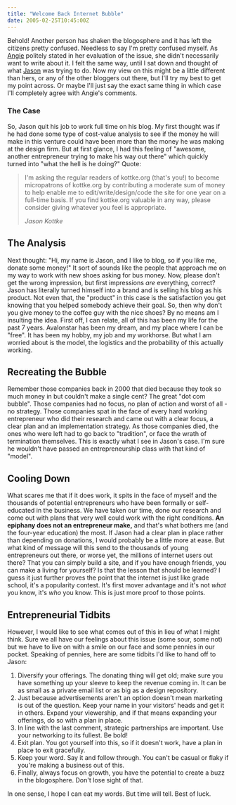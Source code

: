 ```yaml
---
title: "Welcome Back Internet Bubble"
date: 2005-02-25T10:45:00Z
---
```


Behold! Another person has shaken the blogosphere and it has left the citizens pretty confused. Needless to say I'm pretty confused myself. As [Angie][1] politely stated in her evaluation of the issue, she didn't necessarily want to write about it. I felt the same way, until I sat down and thought of what [Jason][2] was trying to do. Now my view on this might be a little different than hers, or any of the other bloggers out there, but I'll try my best to get my point across. Or maybe I'll just say the exact same thing in which case I'll completely agree with Angie's comments.

### The Case

So, Jason quit his job to work full time on his blog. My first thought was if he had done some type of cost-value analysis to see if the money he will make in this venture could have been more than the money he was making at the design firm. But at first glance, I had this feeling of "awesome, another entrepreneur trying to make his way out there" which quickly turned into "what the hell is he doing?" Quote:

> I'm asking the regular readers of kottke.org (that's you!) to become micropatrons of kottke.org by contributing a moderate sum of money to help enable me to edit/write/design/code the site for one year on a full-time basis. If you find kottke.org valuable in any way, please consider giving whatever you feel is appropriate.
>
><cite>Jason Kottke</cite>

## The Analysis

Next thought: "Hi, my name is Jason, and I like to blog, so if you like me, donate some money!" It sort of sounds like the people that approach me on my way to work with new shoes asking for bus money. Now, please don't get the wrong impression, but first impressions *are* everything, correct? Jason has literally turned himself into a brand and is selling his blog as his product. Not even that, the "product" in this case is the satisfaction you get knowing that you helped somebody achieve their goal. So, then why don't you give money to the coffee guy with the nice shoes? By no means am I insulting the idea. First off, I can relate, all of this has been my life for the past 7 years. Avalonstar has been my dream, and my place where I can be "free". It has been my hobby, my job and my workhorse. But what I am worried about is the model, the logistics and the probability of this actually working.

## Recreating the Bubble

Remember those companies back in 2000 that died because they took so much money in but couldn't make a single cent? The great "dot com bubble". Those companies had no focus, no plan of action and worst of all - no strategy. Those companies spat in the face of every hard working entrepreneur who did their research and came out with a clear focus, a clear plan and an implementation strategy. As those companies died, the ones who were left had to go back to "tradition", or face the wrath of termination themselves. This is exactly what I see in Jason's case. I'm sure he wouldn't have passed an entrepreneurship class with that kind of "model".

## Cooling Down

What scares me that if it does work, it spits in the face of myself and the thousands of potential entrepreneurs who have been formally or self-educated in the business. We have taken our time, done our research and come out with plans that very well could work with the right conditions. **An epiphany does not an entrepreneur make,** and that's what bothers me (and the four-year education) the most. If Jason had a clear plan in place rather than depending on donations, I would probably be a little more at ease. But what kind of message will this send to the thousands of young entrepreneurs out there, or worse yet, the millions of internet users out there? That you can simply build a site, and if you have enough friends, you can make a living for yourself? Is that the lesson that should be learned? I guess it just further proves the point that the internet is just like grade school, it's a popularity contest. It's first mover advantage and it's not *what* you know, it's *who* you know. This is just more proof to those points.

## Entrepreneurial Tidbits

However, I would like to see what comes out of this in lieu of what I might think. Sure we all have our feelings about this issue (some sour, some not) but we have to live on with a smile on our face and some pennies in our pocket. Speaking of pennies, here are some tidbits I'd like to hand off to Jason:
1.  Diversify your offerings. The donating thing will get old; make sure you have something up your sleeve to keep the revenue coming in. It can be as small as a private email list or as big as a design repository.
2.  Just because advertisements aren't an option doesn't mean marketing is out of the question. Keep your name in your visitors' heads and get it in others. Expand your viewership, and if that means expanding your offerings, do so with a plan in place.
3.  In line with the last comment, strategic partnerships are important. Use your networking to its fullest. Be bold!
4.  Exit plan. You got yourself into this, so if it doesn't work, have a plan in place to exit gracefully.
5.  Keep your word. Say it and follow through. You can't be casual or flaky if you're making a business out of this.
6.  Finally, always focus on growth, you have the potential to create a buzz in the blogosphere. Don't lose sight of that.

In one sense, I hope I can eat my words. But time will tell. Best of luck.

[1]: http://www.angiemckaig.com/archives/2005/02/23/on_making_money_online/index.html
[2]: http://www.kottke.org/05/02/kottke-micropatron
